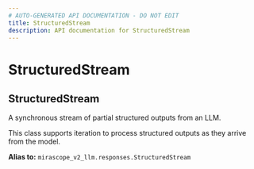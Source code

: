```yaml
---
# AUTO-GENERATED API DOCUMENTATION - DO NOT EDIT
title: StructuredStream
description: API documentation for StructuredStream
---
```


# StructuredStream

## <ApiType type="Alias" path="calls/structured_call/StructuredStream" symbolName="StructuredStream" /> StructuredStream

A synchronous stream of partial structured outputs from an LLM.

This class supports iteration to process structured outputs as they arrive from the
model.


**Alias to:** `mirascope_v2_llm.responses.StructuredStream`
